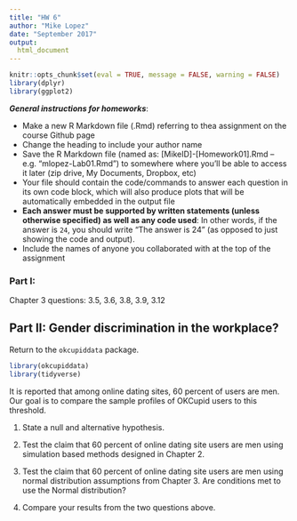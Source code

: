 ```yaml
---
title: "HW 6"
author: "Mike Lopez"
date: "September 2017"
output:
  html_document
---
```


```r
knitr::opts_chunk$set(eval = TRUE, message = FALSE, warning = FALSE)
library(dplyr)
library(ggplot2)
```

***General instructions for homeworks***: 

+  Make a new R Markdown file (.Rmd) referring to thea assignment on the course Github page
+  Change the heading to include your author name
+  Save the R Markdown file (named as:  [MikeID]-[Homework01].Rmd -- e.g. "mlopez-Lab01.Rmd") to somewhere where you'll be able to access it later (zip drive, My Documents, Dropbox, etc)
+  Your file should contain the code/commands to answer each question in its own code block, which will also produce plots that will be automatically embedded in the output file
+  **Each answer must be supported by written statements (unless otherwise specified) as well as any code used**: In other words, if the answer is `24`, you should write "The answer is 24" (as opposed to just showing the code and output).
+  Include the names of anyone you collaborated with at the top of the assignment

### Part I: 

Chapter 3 questions: 3.5, 3.6, 3.8, 3.9, 3.12 


## Part II: Gender discrimination in the workplace? 

Return to the `okcupiddata` package. 

```r
library(okcupiddata)
library(tidyverse)
```

It is reported that among online dating sites, 60 percent of users are men. Our goal is to compare the sample profiles of OKCupid users to this threshold.

1. State a null and alternative hypothesis.

2. Test the claim that 60 percent of online dating site users are men using simulation based methods designed in Chapter 2.

3. Test the claim that 60 percent of online dating site users are men using normal distribution assumptions from Chapter 3. Are conditions met to use the Normal distribution?

4. Compare your results from the two questions above.


